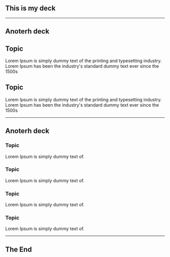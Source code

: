 

<TestLayout>

## This is my deck

</TestLayout>

---

<Grid>
<GridItem column="1 / span 6">

## Anoterh deck

</GridItem>

<GridItem row="2" column="1 / span 3">

## Topic

Lorem Ipsum is simply dummy text of the printing and typesetting industry. Lorem Ipsum has been the industry's standard dummy text ever since the 1500s

</GridItem>

<GridItem row="2" column="4 / span 3">

## Topic

Lorem Ipsum is simply dummy text of the printing and typesetting industry. Lorem Ipsum has been the industry's standard dummy text ever since the 1500s

</GridItem>

</Grid>

---

<Grid justify="flex-end" numOfRows={3}>

<GridItem column="1 / span 6">

## Anoterh deck

</GridItem>

<GridItem row="2" column="1 / span 3">

### Topic

Lorem Ipsum is simply dummy text of.

</GridItem>

<GridItem row="2" column="4 / span 3">

### Topic

Lorem Ipsum is simply dummy text of.

</GridItem>

<GridItem row="3" column="1 / span 3">

### Topic

Lorem Ipsum is simply dummy text of.

</GridItem>

<GridItem row="3" column="4 / span 3">

### Topic

Lorem Ipsum is simply dummy text of.

</GridItem>

</Grid>

---

## The End
